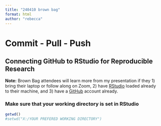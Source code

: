 ```yaml
---
title: "240410 brown bag"
format: html
author: "rebecca"
---
```


# Commit - Pull - Push

## Connecting GitHub to RStudio for Reproducible Research

**Note:** Brown Bag attendees will learn more from my presentation if they 1) bring their laptop or follow along on Zoom, 2) have [RStudio](https://posit.co/download/rstudio-desktop/) loaded already to their machine, and 3) have a [GitHub](https://github.com/) account already.

### Make sure that your working directory is set in RStudio

```r
getwd()
#setwd("X:/YOUR PREFERED WORKING DIRECTORY")
```
